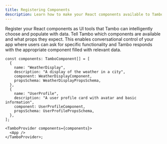 ```yaml
---
title: Registering Components
description: Learn how to make your React components available to Tambo.
---
```


Register your React components as UI tools that Tambo can intelligently choose and populate with data. Tell Tambo which components are available and what props they expect. This enables conversational control of your app where users can ask for specific functionality and Tambo responds with the appropriate component filled with relevant data.

```tsx
const components: TamboComponent[] = [
  {
    name: "WeatherDisplay",
    description: "A display of the weather in a city",
    component: WeatherDisplayComponent,
    propsSchema: WeatherDisplayPropsSchema,
  },
  {
    name: "UserProfile",
    description: "A user profile card with avatar and basic information",
    component: UserProfileComponent,
    propsSchema: UserProfilePropsSchema,
  },
];

<TamboProvider components={components}>
  <App />
</TamboProvider>;
```


<LearnMore
  title="More about registering components"
  description="Learn how to register components with tambo"
  href="/docs/concept-details/components/defining-tambo-components"
/>
